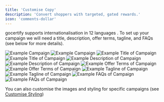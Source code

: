```yaml
---
title: 'Customise Copy'
description: 'Convert shoppers with targeted, gated rewards.'
icon: 'comments-dollar'
---
```


gocertify supports internationalisation in <Tooltip tip="English, German, Danish, Dutch, Italian, French, Swedish, Japanese, Korean, Spanish, Portuguese, Chinese"> 12 languages </Tooltip>. To set up your campaign we will need a title, description, offer terms, tagline, and FAQs (see below for more details).

<Frame>
<img
    className="block dark:hidden"
    src="/images/campaignImage.png"
    alt="Example Campaign"
    />
    <img
    className="hidden dark:block"
    src="/images/campaignImage.png"
    alt="Example Campaign"
/>
</Frame>

<AccordionGroup>
<Accordion title="Title">
<Frame caption = "Primary CTA for your campaign">
<img
    className="block dark:hidden"
    src="/images/campaignTitle.png"
    alt="Example Title of Campaign"
    />
    <img
    className="hidden dark:block"
    src="/images/campaignTitle.png"
    alt="Example Title of Campaign"
/>
</Frame>
</Accordion>

<Accordion title="Description">
<Frame caption = "Detailed description of your campaign">
<img
    className="block dark:hidden"
    src="/images/campaignDescription.png"
    alt="Example Description of Campaign"
    />
    <img
    className="hidden dark:block"
    src="/images/campaignDescription.png"
    alt="Example Description of Campaign"
/>
</Frame>
</Accordion>

<Accordion title="Offer Terms">
<Frame caption = "Redemtion criteria for your campaign">
<img
    className="block dark:hidden"
    src="/images/campaignOfferTerms.png"
    alt="Example Offer Terms of Campaign"
    />
    <img
    className="hidden dark:block"
    src="/images/campaignOfferTerms.png"
    alt="Example Offer Terms of Campaign"
/>
</Frame>
</Accordion>

<Accordion title="Tagline">
<Frame caption = "Target group for your campaign (or 'Deal' if open to all)">
<img
    className="block dark:hidden"
    src="/images/campaignTag.png"
    alt="Example Tagline of Campaign"
    />
    <img
    className="hidden dark:block"
    src="/images/campaignTag.png"
    alt="Example Tagline of Campaign"
/>
</Frame>
</Accordion>

<Accordion title="FAQs">
<Frame caption = "Common questions about your campaign">
<img
    className="block dark:hidden"
    src="/images/campaignFAQs.png"
    alt="Example FAQs of Campaign"
    />
    <img
    className="hidden dark:block"
    src="/images/campaignFAQs.png"
    alt="Example FAQs of Campaign"
/>
</Frame>
</Accordion>

</AccordionGroup>

You can also customise the images and styling for specific campaigns (see [Customise Styling](/section/gettingStarted/customiseBranding))